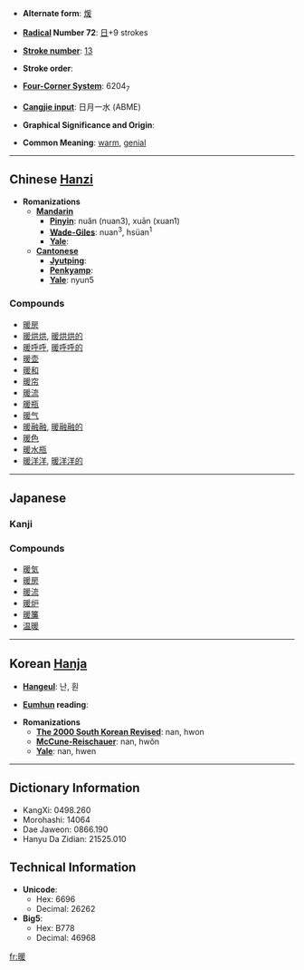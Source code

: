 * '''Alternate form''': [[煖]]

* '''[[Wiktionary:Chinese radical index| Radical]] Number 72''': [[Wiktionary:Chinese radical index 日|日]]+9 strokes

* '''[[Wiktionary:Chinese total strokes index|Stroke number]]''': [[Wiktionary:Chinese total strokes index 13|13]]

* '''Stroke order''': 

* '''[[Wiktionary:Chinese four corner index|Four-Corner System]]''': 6204<sub>7</sub>

* '''[[Wiktionary:Chinese Cangjie index|Cangjie input]]''': 日月一水 (ABME)

* '''Graphical Significance and Origin''': 

* '''Common Meaning''': [[warm]], [[genial]]

----

== Chinese [[Hanzi]] ==

* '''Romanizations'''
** '''[[Mandarin]]'''
*** '''[[Pinyin]]''': nuǎn (nuan3), xuān (xuan1)
*** '''[[Wade-Giles]]''': nuan<sup>3</sup>, hsüan<sup>1</sup>
*** '''[[Yale]]''': 
** '''[[Cantonese]]'''
*** '''[[Jyutping]]''':
*** '''[[Penkyamp]]''': 
*** '''[[Yale]]''': nyun5

===Compounds===
*[[暖房]]
*[[暖烘烘]], [[暖烘烘的]]
*[[暖呼呼]], [[暖呼呼的]]
*[[暖壶]]
*[[暖和]]
*[[暖帘]]
*[[暖流]]
*[[暖瓶]]
*[[暖气]]
*[[暖融融]], [[暖融融的]]
*[[暖色]]
*[[暖水瓶]]
*[[暖洋洋]], [[暖洋洋的]]



----

== Japanese ==

===Kanji===
{{kanji|[[だん]] ([[dan]]), [[なん]] ([[nan]]), [[のん]] ([[non]])|[[あたたかい]] ([[暖かい]], [[atatakai]]), [[あたためる]] ([[暖める]], [[atatameru]]), [[あたたまる]] ([[暖まる]], [[atatamaru]])}}

===Compounds===
*[[暖気]]
*[[暖房]]
*[[暖流]]
*[[暖炉]]
*[[暖簾]]
*[[温暖]]

----

== Korean [[Hanja]] ==

* '''[[Hangeul]]''': 난, 훤

* '''[[Eumhun]] reading''': 

* '''Romanizations'''
** '''[[The 2000 South Korean Revised Romanization|The 2000 South Korean Revised]]''': nan, hwon
** '''[[McCune-Reischauer]]''': nan, hwŏn
** '''[[Yale]]''': nan, hwen

----

== Dictionary Information ==

* KangXi: 0498.260
* Morohashi: 14064
* Dae Jaweon: 0866.190
* Hanyu Da Zidian: 21525.010

== Technical Information ==

* '''Unicode''':
** Hex: 6696
** Decimal: 26262
* '''Big5''':
** Hex: B778
** Decimal: 46968

[[fr:暖]]